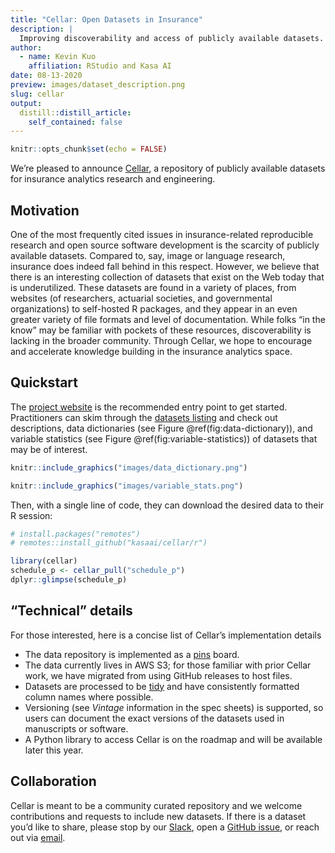 ```yaml
---
title: "Cellar: Open Datasets in Insurance"
description: |
  Improving discoverability and access of publicly available datasets.
author:
  - name: Kevin Kuo
    affiliation: RStudio and Kasa AI 
date: 08-13-2020
preview: images/dataset_description.png
slug: cellar
output:
  distill::distill_article:
    self_contained: false
---
```


```r
knitr::opts_chunk$set(echo = FALSE)
```

We're pleased to announce [Cellar](https://cellar.kasa.ai), a repository of publicly available datasets for insurance analytics research and engineering.

## Motivation

One of the most frequently cited issues in insurance-related reproducible research and open source software development is the scarcity of publicly available datasets. Compared to, say, image or language research, insurance does indeed fall behind in this respect. However, we believe that there is an interesting collection of datasets that exist on the Web today that is underutilized. These datasets are found in a variety of places, from websites (of researchers, actuarial societies, and governmental organizations) to self-hosted R packages, and they appear in an even greater variety of file formats and level of documentation. While folks "in the know" may be familiar with pockets of these resources, discoverability is lacking in the broader community. Through Cellar, we hope to encourage and accelerate knowledge building in the insurance analytics space.

## Quickstart

The [project website](https://cellar.kasa.ai/) is the recommended entry point to
get started. Practitioners can skim through the [datasets listing](https://cellar.kasa.ai/dataset/) 
and check out descriptions, data dictionaries (see Figure \@ref(fig:data-dictionary)), 
and variable statistics (see Figure \@ref(fig:variable-statistics)) of datasets
that may be of interest. 

```r
knitr::include_graphics("images/data_dictionary.png")
```

```r
knitr::include_graphics("images/variable_stats.png")
```

Then, with a single line of code, they can download the desired data to their R session:

```r
# install.packages("remotes")
# remotes::install_github("kasaai/cellar/r")

library(cellar)
schedule_p <- cellar_pull("schedule_p")
dplyr::glimpse(schedule_p)
```

## "Technical" details

For those interested, here is a concise list of Cellar's implementation details

- The data repository is implemented as a [pins](https://pins.rstudio.com/) board.
- The data currently lives in AWS S3; for those familiar with prior Cellar work, we have migrated from using GitHub releases to host files.
- Datasets are processed to be [tidy](https://tidyr.tidyverse.org/articles/tidy-data.html) and have consistently formatted column names where possible.
- Versioning (see *Vintage* information in the spec sheets) is supported, so users can document the exact versions of the datasets used in manuscripts or software.
- A Python library to access Cellar is on the roadmap and will be available later this year.

## Collaboration

Cellar is meant to be a community curated repository and we welcome contributions and requests to include new datasets. If there is a dataset you'd like to share, please stop by our [Slack](https://slack.kasa.ai), open a [GitHub issue](https://github.com/kasaai/cellar/issues), or reach out via [email](mailto:info@kasa.ai).


